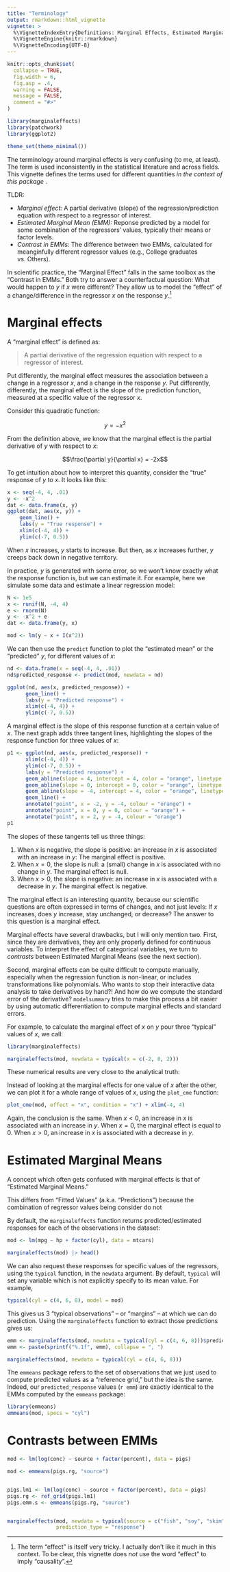```yaml
---
title: "Terminology" 
output: rmarkdown::html_vignette
vignette: >
  %\VignetteIndexEntry{Definitions: Marginal Effects, Estimated Marginal Means, Conditional Probabilities, and Contrasts}
  %\VignetteEngine{knitr::rmarkdown}
  %\VignetteEncoding{UTF-8}
---
```


```r
knitr::opts_chunk$set(
  collapse = TRUE,
  fig.width = 6,
  fig.asp = .4,
  warning = FALSE,
  message = FALSE,
  comment = "#>"
)

library(marginaleffects)
library(patchwork)
library(ggplot2)

theme_set(theme_minimal())
```

The terminology around marginal effects is very confusing (to me, at least). The term is used inconsistently in the statistical literature and across fields. This vignette defines the terms used for different quantities *in the context of this package* .

TLDR:

* _Marginal effect:_ A partial derivative (slope) of the regression/prediction equation with respect to a regressor of interest.
* _Estimated Marginal Mean (EMM):_ Reponse predicted by a model for some combination of the regressors' values, typically their means or factor levels. 
* _Contrast in EMMs_: The difference between two EMMs, calculated for meanginfully different regressor values (e.g., College graduates vs. Others).

In scientific practice, the "Marginal Effect" falls in the same toolbox as the "Contrast in EMMs." Both try to answer a counterfactual question: What would happen to $y$ if $x$ were different? They allow us to model the "effect" of a change/difference in the regressor $x$ on the response $y$.^[The term "effect" is itself very tricky. I actually don't like it much in this context. To be clear, this vignette does *not* use the word "effect" to imply "causality".] 

# Marginal effects

A "marginal effect" is defined as:

> A partial derivative of the regression equation with respect to a regressor of interest.

Put differently, the marginal effect measures the association between a change in a regressor $x$, and a change in the response $y$. Put differently, differently, the marginal effect is the slope of the prediction function, measured at a specific value of the regressor $x$.

Consider this quadratic function:

$$y = -x^2$$

From the definition above, we know that the marginal effect is the partial derivative of $y$ with respect to $x$:

$$\frac{\partial y}{\partial x} = -2x$$

To get intuition about how to interpret this quantity, consider the "true" response of $y$ to $x$. It looks like this:

```r
x <- seq(-4, 4, .01)
y <- -x^2 
dat <- data.frame(x, y)
ggplot(dat, aes(x, y)) + 
    geom_line() +
    labs(y = "True response") +
    xlim(c(-4, 4)) +
    ylim(c(-7, 0.5))
```

When $x$ increases, $y$ starts to increase. But then, as $x$ increases further, $y$ creeps back down in negative territory.

In practice, $y$ is generated with some error, so we won't know exactly what the response function is, but we can estimate it. For example, here we simulate some data and estimate a linear regression model:

```r
N <- 1e5
x <- runif(N, -4, 4)
e <- rnorm(N)
y <- -x^2 + e
dat <- data.frame(y, x)

mod <- lm(y ~ x + I(x^2))
```

We can then use the `predict` function to plot the "estimated mean" or the "predicted" $y$, for different values of $x$:

```r
nd <- data.frame(x = seq(-4, 4, .01))
nd$predicted_response <- predict(mod, newdata = nd)

ggplot(nd, aes(x, predicted_response)) + 
      geom_line() + 
      labs(y = "Predicted response") +
      xlim(c(-4, 4)) +
      ylim(c(-7, 0.5))
```

A marginal effect is the slope of this response function at a certain value of $x$. The next graph adds three tangent lines, highlighting the slopes of the response function for three values of $x$: 

```r
p1 <- ggplot(nd, aes(x, predicted_response)) + 
      xlim(c(-4, 4)) +
      ylim(c(-7, 0.5)) +
      labs(y = "Predicted response") +
      geom_abline(slope = 4, intercept = 4, color = "orange", linetype = "dashed") +
      geom_abline(slope = 0, intercept = 0, color = "orange", linetype = "dashed") +
      geom_abline(slope = -4, intercept = 4, color = "orange", linetype = "dashed") +
      geom_line() +
      annotate("point", x = -2, y = -4, colour = "orange") +
      annotate("point", x = 0, y = 0, colour = "orange") +
      annotate("point", x = 2, y = -4, colour = "orange")
p1
```

The slopes of these tangents tell us three things:

1. When $x$ is negative, the slope is positive: an increase in $x$ is associated with an increase in $y$: The marginal effect is positive.
2. When $x=0$, the slope is null: a (small) change in $x$ is associated with no change in $y$. The marginal effect is null.
3. When $x>0$, the slope is negative: an increase in $x$ is associated with a decrease in $y$. The marginal effect is negative.

The marginal effect is an interesting quantity, because our scientific questions are often expressed in terms of changes, and not just levels: If $x$ increases, does $y$ increase, stay unchanged, or decrease? The answer to this question is a marginal effect.

Marginal effects have several drawbacks, but I will only mention two. First, since they are derivatives, they are only properly defined for continuous variables. To interpret the effect of categorical variables, we turn to *contrasts* between Estimated Marginal Means (see the next section). 

Second, marginal effects can be quite difficult to compute manually, especially when the regression function is non-linear, or includes transformations like polynomials. Who wants to stop their interactive data analysis to take derivatives by hand?! And how do we compute the standard error of the derivative? `modelsummary` tries to make this process a bit easier by using automatic differentiation to compute marginal effects and standard errors.

For example, to calculate the marginal effect of $x$ on $y$ pour three "typical" values of $x$, we call:

```r
library(marginaleffects)

marginaleffects(mod, newdata = typical(x = c(-2, 0, 2)))
```

These numerical results are very close to the analytical truth:

\begin{align*}
\partial y/\partial x = -2x\\
\partial y/\partial x = 4, && \mbox{for x=-2}\\
\partial y/\partial x = 0, && \mbox{for x=0}\\
\partial y/\partial x = -4, && \mbox{for x=2}
\end{align*}

Instead of looking at the marginal effects for one value of $x$ after the other, we can plot it for a whole range of values of $x$, using the `plot_cme` function:

```r
plot_cme(mod, effect = "x", condition = "x") + xlim(-4, 4)
```

Again, the conclusion is the same. When $x<0$, an increase in $x$ is associated with an increase in $y$. When $x=0$, the marginal effect is equal to 0. When $x>0$, an increase in $x$ is associated with a decrease in $y$.

# Estimated Marginal Means
A concept which often gets confused with marginal effects is that of "Estimated Marginal Means."


This differs from "Fitted Values" (a.k.a. "Predictions") because the combination of regressor values being consider do not 


By default, the `marginaleffects` function returns predicted/estimated responses for each of the observations in the dataset:

```r
mod <- lm(mpg ~ hp + factor(cyl), data = mtcars)

marginaleffects(mod) |> head()
```

We can also request these responses for specific values of the regressors, using the `typical` function, in the `newdata` argument. By default, `typical` will set any variable which is not explicitly specify to its mean value. For example, 

```r
typical(cyl = c(4, 6, 8), model = mod)
```

This gives us 3 "typical observations" -- or "margins" -- at which we can do prediction. Using the `marginaleffects` function to extract those predictions gives us:

```r
emm <- marginaleffects(mod, newdata = typical(cyl = c(4, 6, 8)))$predicted_response
emm <- paste(sprintf("%.1f", emm), collapse = ", ")
```

```r
marginaleffects(mod, newdata = typical(cyl = c(4, 6, 8)))
```

The `emmeans` package refers to the set of observations that we just used to compute predicted values as a "reference grid," but the idea is the same. Indeed, our `predicted_response` values (`r emm`) are exactly identical to the EMMs computed by the `emmeans` package:

```r
library(emmeans)
emmeans(mod, specs = "cyl")
```

# Contrasts between EMMs

```r


mod <- lm(log(conc) ~ source + factor(percent), data = pigs)

mod <- emmeans(pigs.rg, "source")


pigs.lm1 <- lm(log(conc) ~ source + factor(percent), data = pigs)
pigs.rg <- ref_grid(pigs.lm1)
pigs.emm.s <- emmeans(pigs.rg, "source")


marginaleffects(mod, newdata = typical(source = c("fish", "soy", "skim"), model = mod),
                prediction_type = "response")
```
